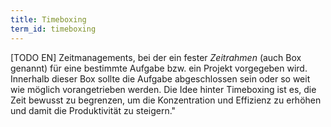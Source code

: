 ```yaml
---
title: Timeboxing
term_id: timeboxing
---
```


[TODO EN] Zeitmanagements, bei der ein fester _Zeitrahmen_ (auch Box genannt) für eine bestimmte Aufgabe bzw. ein Projekt vorgegeben wird. Innerhalb dieser Box sollte die Aufgabe abgeschlossen sein oder so weit wie möglich vorangetrieben werden. Die Idee hinter Timeboxing ist es, die Zeit bewusst zu begrenzen, um die Konzentration und Effizienz zu erhöhen und damit die Produktivität zu steigern."
